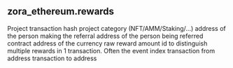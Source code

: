 ## zora_ethereum.rewards 


<ParamField path="project">
Project
</ParamField>
<ParamField path="tx_hash">
transaction hash
</ParamField>
<ParamField path="category">
project category (NFT/AMM/Staking/...)
</ParamField>
<ParamField path="referrer_address">
address of the person making the referral
</ParamField>
<ParamField path="referee_address">
address of the person being referred
</ParamField>
<ParamField path="currency_contract">
contract address of the currency
</ParamField>
<ParamField path="reward_amount_raw">
raw reward amount
</ParamField>
<ParamField path="sub_tx_id">
id to distinguish multiple rewards in 1 transaction. Often the event index
</ParamField>
<ParamField path="tx_from">
transaction from address
</ParamField>
<ParamField path="tx_to">
transaction to address
</ParamField>
